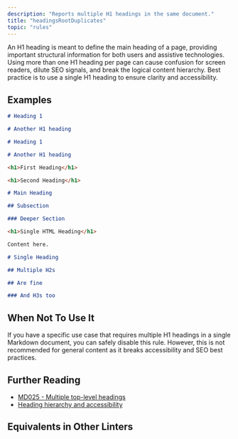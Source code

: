 ```yaml
---
description: "Reports multiple H1 headings in the same document."
title: "headingsRootDuplicates"
topic: "rules"
---
```



<RuleSummary plugin="md" rule="headingsRootDuplicates" />

An H1 heading is meant to define the main heading of a page, providing important structural information for both users and assistive technologies.
Using more than one H1 heading per page can cause confusion for screen readers, dilute SEO signals, and break the logical content hierarchy.
Best practice is to use a single H1 heading to ensure clarity and accessibility.

## Examples

<Tabs>
<TabItem label="❌ Incorrect">

```markdown
# Heading 1

# Another H1 heading
```

```markdown
# Heading 1

# Another H1 heading
```

```markdown
<h1>First Heading</h1>

<h1>Second Heading</h1>
```

</TabItem>
<TabItem label="✅ Correct">

```markdown
# Main Heading

## Subsection

### Deeper Section
```

```markdown
<h1>Single HTML Heading</h1>

Content here.
```

```markdown
# Single Heading

## Multiple H2s

## Are fine

### And H3s too
```

</TabItem>
</Tabs>

## When Not To Use It

If you have a specific use case that requires multiple H1 headings in a single Markdown document, you can safely disable this rule.
However, this is not recommended for general content as it breaks accessibility and SEO best practices.

## Further Reading

- [MD025 - Multiple top-level headings](https://github.com/DavidAnson/markdownlint/blob/main/doc/md025.md)
- [Heading hierarchy and accessibility](https://developer.mozilla.org/en-US/docs/Web/HTML/Element/Heading_Elements#navigation)

## Equivalents in Other Linters

<RuleEquivalents pluginId="md" ruleId="headingsRootDuplicates" />
